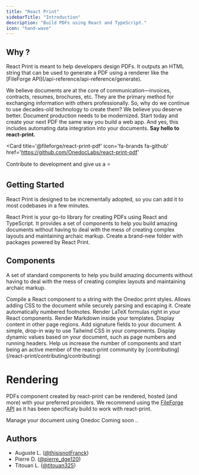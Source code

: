 ```yaml
---
title: "React Print"
sidebarTitle: "Introduction"
description: "Build PDFs using React and TypeScript."
icon: "hand-wave"
---
```


## Why ?

<Callout intent="note" title="React Print outputs an HTML string">
  React Print is meant to help developers design PDFs. It outputs an HTML string
  that can be used to generate a PDF using a renderer like the [FileForge
  API](/api-reference/api-reference/generate).
</Callout>

We believe documents are at the core of communication—invoices, contracts, resumes, brochures, etc. They are the primary method for exchanging information with others professionally. So, why do we continue to use decades-old technology to create them? We believe you deserve better. Document production needs to be modernized. Start today and create your next PDF the same way you build a web app. And yes, this includes automating data integration into your documents. **Say hello to react-print.**

<Card 
  title='@fileforge/react-print-pdf'
  icon='fa-brands fa-github'
  href='https://github.com/OnedocLabs/react-print-pdf'
>
Contribute to development and give us a ⭐️
</Card>

## Getting Started

React Print is designed to be incrementally adopted, so you can add it to most codebases in a few minutes.

<Callout intent="launch" title="React Print">
  React Print is your go-to library for creating PDFs using React and
  TypeScript. It provides a set of components to help you build amazing
  documents without having to deal with the mess of creating complex layouts and
  maintaining archaic markup.
</Callout>
<Card title="Set up" icon="hammer" href="/react-print/welcome/setup">
  Create a brand-new folder with packages powered by React Print.
</Card>

## Components

A set of standard components to help you build amazing documents without having to deal with the mess of creating complex layouts and maintaining archaic markup.

<Cards>
  <Card
    title="compile"
    icon="fa-solid fa-code"
    href="/react-print/components/compile"
  >
    Compile a React component to a string with the Onedoc print styles.
  </Card>
  <Card
    title="CSS"
    icon="fa-brands fa-css3-alt"
    href="/react-print/components/css"
  >
    Allows adding CSS to the document while securely parsing and escaping it.
  </Card>
  <Card
    title="Footnote"
    icon="fa-solid fa-info"
    href="/react-print/components/footnote"
  >
    Create automatically numbered footnotes.
  </Card>
  <Card
    title="LaTeX"
    icon="fa-solid fa-square-root-variable"
    href="/react-print/components/latex"
  >
    Render LaTeX formulas right in your React components.
  </Card>
  <Card
    title="Markdown"
    icon="fa-brands fa-markdown"
    href="/react-print/components/markdown"
  >
    Render Markdown inside your templates.
  </Card>
  <Card
    title="Shell"
    icon="fa-solid fa-border-all"
    href="/react-print/components/shell"
  >
    Display content in other page regions.
  </Card>
  <Card
    title="Signature"
    icon="signature"
    href="/react-print/components/signature"
  >
    Add signature fields to your document.
  </Card>
  <Card
    title="Tailwind"
    icon="fa-solid fa-wind"
    href="/react-print/components/tailwind"
  >
    A simple, drop-in way to use Tailwind CSS in your components.
  </Card>
  <Card
    title="Variables"
    icon="fa-solid fa-subscript"
    href="/react-print/components/variables"
  >
    Display dynamic values based on your document, such as page numbers and
    running headers.
  </Card>
</Cards>
<Note>
  Help us increase the number of components and start being an active member of
  the react-print community by
  [contributing](/react-print/contributing/contributing)
</Note>

# Rendering

PDFs component created by react-print can be rendered, hosted (and more) with your preferred providers. We recommend using the [FileForge API](/api-reference/api-reference/generate) as it has been specificaly build to work with react-print.

<CardGroup>
  <Card title="FileForge API" href="/api-reference/api-reference/generate">
    Manage your document using Onedoc
  </Card>
  <Card title="Others" href="">
    Coming soon ..
  </Card>

</CardGroup>

## Authors

- Auguste L. ([@thisisnotFranck](https://twitter.com/thisisnotfranck))
- Pierre D. ([@pierre_dge120](https://twitter.com/pedro_dge120))
- Titouan L. ([@titouan325](https://twitter.com/titouan325))
